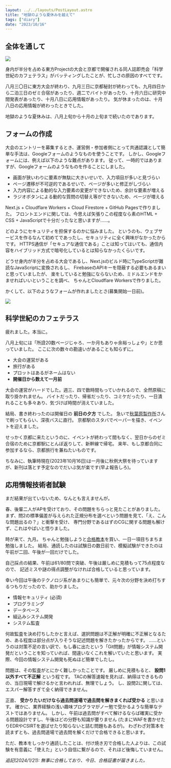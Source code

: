 ```yaml
---
layout: ../../layouts/PostLayout.astro
title: "地獄のような夏休みを越えて"
tags: ["diary"]
date: "2023/10/16"
---
```


## 全体を通して

<Image src="https://img.skdassoc.work/posts/2023-summer/01.png" caption="八月の行事表" />

身内が半分を占める東方Projectの大会と京都で開催される同人誌即売会「科学世紀のカフェテラス」がバッティングしたことが、忙しさの原因のすべてです。

八月三〇日に東方大会が終わり、九月三日に京都秘封が終わっても、九月四日から二泊三日のゼミ合宿があったり、週二でバイトがあったり、十月六日に研究中間発表があったり、十月八日に応用情報があったり。
気が休まったのは、十月八日の応用情報が終わったときでした。

地獄のような夏休みは、八月上旬から十月の上旬まで続いたのであります。



## フォームの作成

大会のエントリーを募集するとき、運営側・参加者側にとって共通認識として簡単な手法は、Googleフォームのようなものを使うことです。
しかし、Googleフォームには、例えば以下のような難点があります。
従って、一時的ではありますが、Googleフォームのようなものを作ることにしました。

- 画面が狭いわりに要素が無駄に大きいせいで、入力項目が多いと見づらい
- ページ遷移が不可逆的であるせいで、ページが多いと修正がしづらい
- 入力内容による動的な入力要素の変更ができないため、余計な要素が増える
- ラジオボタンによる動的な質問の切替え等ができないため、ページが増える

Next.js + Cloudflare Workers + Cloud Firestore + GitHub Pagesで作りました。
フロントエンドに関しては、今思えば矢張りこの程度なら素のHTML + CSS + JavaScriptで十分だったなと思いますが……。

どのようにセキュリティを担保するのかに悩みました。
というのも、ウェブサービスを作るなんて初めてであったし、セキュリティに全く興味がなかったからです。
HTTPS通信が「セキュアな通信である」ことは知ってはいても、通信内容をハイブリッド方式で暗号化しているとは知らなかったくらいです。

どうせ身内が半分を占める大会であるし、Next.jsのビルド時にTypeScriptが難読なJavaScriptに変換されるし、
FirebaseのAPIキーを隠蔽する必要もあるまいと思っていましたが、
楽をしていると勉強にならないため、ミドルエンドをかませればいいということを調べ、
ちゃんとCloudflare Workersで作りました。

かくして、以下のようなフォームが作れましたとさ(募集開始一日前)。

<Image src="https://img.skdassoc.work/posts/2023-summer/02.png" caption="フォーム画面" />



## 科学世紀のカフェテラス

疲れました。本当に。

八月上旬には「所詮20数ページじゃろ、一か月もありゃ余裕っしょや」とか思っていました。
ここに次の数々の勘違いがあることも知らずに。

- 大会の運営がある
- 旅行がある
- プロットはあるがネームはない
- __開催日から数えて一月前__ 

大会の運営がハードでした。週三、四で数時間もっていかれるので、全然原稿に取り掛かれません。
バイトだったり、帰省だったり、コミケだったり、一日潰れることも多々あり、気づけば時間が消えていました。

結局、書き終わったのは開催日の __前日の夕方__ でした。
急いで<a href="http://www.seisakujo.com/">秋葉原製作所</a>さんで刷ってもらい、深夜バスに直行。
京都駅のスタバでペーパーを描き、イベントを迎えました。

せっかく京都に来たというのに、イベントが終わって間もなく、翌日からのゼミ合宿のために京都駅にとんぼ返りして、新幹線で帰宅。
来年、もし京都合同に参加するなら、京都旅行を兼ねたいものです。

ちなみに、執筆時現在(2023年10月16日)は一月後に秋例大祭を待っていますが、新刊は落とす予定なのでだいぶ気が楽です(早よ報告しろ)。



## 応用情報技術者試験

まだ結果が出ていないため、なんとも言えませんが。

春、後輩二人がAPを受けており、その問題をちらっと見たことがありました。
まず、問2の標準偏差が与えられた正規分布を選べという問題を見て、「え、こんな問題出るの？」と衝撃を受け、
専門分野であるはずのCGに関する問題も解けず、これはやばいと悟りました。

時が来て、九月。
ちゃんと勉強しようと<a href="https://direct.gihyo.jp/view/item/000000002895?category_page_id=shikaku_it03">合格教本</a>を買い、一日一項目ちまちま勉強しました。
結局、通読したのは試験日の数日前で、模擬試験ができたのは午前が二回、午後が一回だけでした。

自己採点の結果、午前は61/80問で突破、午後は厳しめに見積もって75点程度なので、
記述ミスや謎の得点調整がなければ合格していると思っています。

幸い今回は午後のテクノロジ系があまりにも簡単で、元々次の分野を決め打ちするつもりだったので、助かりました。

- 情報セキュリティ (必須)
- プログラミング
- データベース
- 組込みシステム開発
- システム監査

何故監査を決め打ちしたかと言えば、選択問題は不正解が明確に不正解となるため、ある程度は部分点が入りそうな記述問題を解きたかったからです。
……というのは対策不足の言い訳で、もし春に出たという「Git問題」が情報システム開発だということを知っていれば、間違いなくこれを解いていたと思います。
実際、今回の情報システム開発も死ぬほど簡単でしたし。

問題は、その監査がとにかく難しかったことです。
厳しめに見積もると、 __設問1以外すべて不正解__ という程です。
TACの解答速報を見れば、納得はできるものの、当日現場で解けるかと言われれば、無理でしょう。
し、設問2に関しては、エスパー解答すぎて全く納得できません。

正直、 __受かりたいだけなら過去問道場で過去問を解きまくれば受かる__ と思います。
確かに、業界経験の浅い趣味プログラマがノー勉で受かるような簡単なテストではありません。
しかし、午前は過去問がすべて解けるならば確実に受かる問題設計ですし、午後はどの分野も知識が要りません (たまにWAFを書かせたりEDRやCSIRTを選ばせたり知らないと詰む問題もあるが)。
わざわざ対策本を読まずとも、過去問道場で過去問を解くだけで合格できると思います。

ただ、教本をしっかり通読したことは、付け焼き刃で合格した人よりは、この試験を有意義に「使えた」という自信に繋がるので、それほど後悔していません。

_追記(2024/1/21): 無事に合格しており、今日、合格証書が届きました。_
